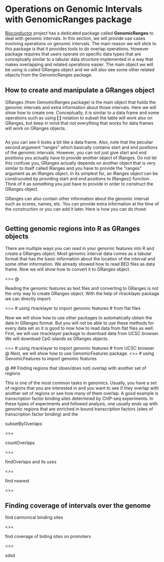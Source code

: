 # Operations on Genomic Intervals with GenomicRanges package
[Bioconductor](http://bioconductor.org) project has a dedicated package called **GenomicRanges** to deal with genomic intervals. In this section, we will provide use cases involving operations on genomic intervals. The main reason we will stick to this package is that it provides tools to do overlap operations. However package requires that users operate on specific data types that are conceptually similar to a tabular data structure implemented in a way that makes overlapping and related operations easier. The main object we will be using is called GRanges object and we will also see some other related objects from the GenomicRanges package.

## How to create and manipulate a GRanges object

GRanges (from GenomicRanges package) is the main object that holds the genomic intervals and extra information about those intervals. Here we will show how to create one. Conceptually, it is similar to a data frame and some operations such as using **[ ]** notation to subset the table will work also on GRanges, but keep in mind that not everything that works for data frames will work on GRanges objects.
```r

```
As you can see it looks a bit like a data frame. Also, note that the peculiar second argument “ranges” which basically contains start and end positions of the genomic intervals. However, you can not just give start and end positions you actually have to provide another object of IRanges. Do not let this confuse you, GRanges actually depends on another object that is very similar to itself called IRanges and you have to provide the “ranges” argument as an IRanges object. In its simplest for, an IRanges object can be construcuted by providing start and end positions to IRanges() function. Think of it as something you just have to provide in order to construct the GRanges object.

GRanges can also contain other information about the genomic interval such as scores, names, etc. You can provide extra information at the time of the construction or you can add it later. Here is how you can do those:
```r

```

## Getting genomic regions into R as GRanges objects

There are multiple ways you can read in your genomic features into R and create a GRanges object. Most genomic interval data comes as a tabular format that has the basic information about the location of the interval and some other information. We already showed how to read BED files as data frame. Now we will show how to convert it to GRanges object.

<<convertDataframe2gr>>=
@

Reading the genomic features as text files and converting to GRanges is not the only way to create GRanges object. With the help of rtracklayer package we can directly import.

<<importbed_rtracklayer>>=
# using rtracklayer to import genomic features
# from flat files


Now we will show how to use other packages to automatically obtain the data in GRanges format. But you will not be able to use these methods for every data set so it is good to now how to read data from flat files as well. First, we will use rtracklayer package to download data from UCSC browser. We will download CpG islands as GRanges objects.

<<importFromUCSC>>=
# using rtracklayer to import genomic features
# from UCSC browser
@
Next, we will show how to use GenomicFeatures package.
<<genomicFeaturesImport>>=
# using GenomicFeatures to import genomic features

@
## Finding regions that (does/does not) overlap with another set of regions

This is one of the most common tasks in genomics. Usually, you have a set of regions that you are interested in and you want to see if they overlap with another set of regions or see how many of them overlap. A good example is transcription factor binding sites determined by ChIP-seq experiments. In these types of experiments and followed analysis, one usually ends up with genomic regions that are enriched in bound transcription factors (sites of transcription factor binding) and the

subsetByOverlaps

<<subsetByOverlaps>>=

countOverlaps

<<countOverlaps>>=

findOverlaps and its uses

<<findOverlaps>>=

find nearest

<<findNearest>>=

## Finding coverage of intervals over the genome
find cannonical binding sites

<<findCanonical>>=

find coverage of biding sites on promoters

<<cannonicalCoverage>>=

sdsd
